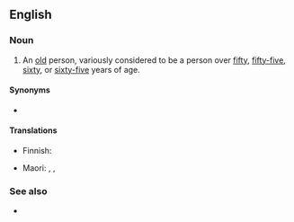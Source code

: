 ==English==

===Noun===
{{en-noun}}

# An [[old]] person, variously considered to be a person over [[fifty]], [[fifty-five]], [[sixty]], or [[sixty-five]] years of age.

====Synonyms====
* {{l|en|older adult}}

====Translations====
{{trans-top|old person}}
* Finnish: {{t+|fi|vanhus}}
{{trans-mid}}
* Maori: {{t|mi|mātāpuputu}}, {{t|mi|pāhake}}, {{t|mi|kaumātua}}
{{trans-bottom}}

===See also===
* {{l|en|grey power}}